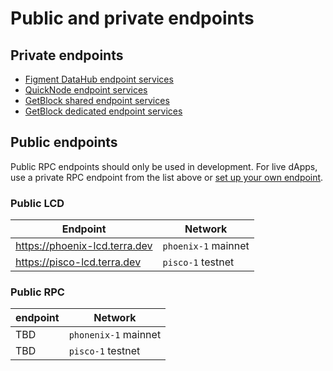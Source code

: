# Public and private endpoints

## Private endpoints

- [Figment DataHub endpoint services](https://www.figment.io/datahub)
- [QuickNode endpoint services](https://www.quicknode.com/)
- [GetBlock shared endpoint services](https://getblock.io/nodes/luna/)
- [GetBlock dedicated endpoint services](https://getblock.io/dedicated-nodes/luna/)

## Public endpoints



<Admonition type="danger" title="Public endpoint warning">

Public RPC endpoints should only be used in development. For live dApps, use a private RPC endpoint from the list above or [set up your own endpoint](./full-node/run-a-full-terra-node/system-config.mdx).

</Admonition>

### Public LCD

| Endpoint                    | Network           |
| --------------------------- | ----------------- |
| https://phoenix-lcd.terra.dev       | `phoenix-1` mainnet |
| https://pisco-lcd.terra.dev | `pisco-1` testnet   |

### Public RPC

| endpoint | Network            |
| -------- | ------------------ |
| TBD      | `phonenix-1` mainnet |
| TBD      | `pisco-1` testnet    |
